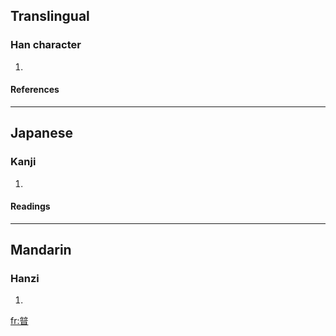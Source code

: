 ==Translingual==
===Han character===
{{Han char|rn=72|rad=日|as=10|sn=14|four=|canj=X卜廿日 (XYTA), 卜廿日 (YTA)}}
# {{defn|Han|sort=日10}}
====References====
{{Han ref|kx=0498.360|dkj=14082|hdz=21530.180|uh=669C|ud=26268}}

----
==Japanese==
===Kanji===
{{ja-kanji|grade=|rs=日10}}
# {{defn|Japanese}} 
====Readings====
{{ja-readings|on=[[ふ]] (fu)|kun=[[あまねし]] (amaneshi)}}

----
==Mandarin==
===Hanzi===
{{cmn-hanzi|pin=[[jìn]] ([[jin4]])|wg=chin<sup>4</sup>}}
# {{defn|Mandarin}}

[[fr:暜]]
